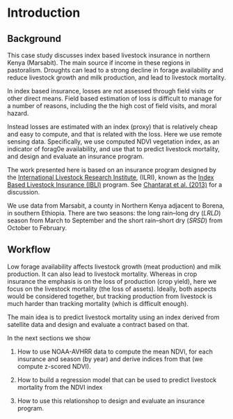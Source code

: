 # Introduction

## Background

This case study discusses index based livestock insurance in northern Kenya (Marsabit). The main source if income in these regions in pastoralism. Droughts can lead to a strong decline in forage availability and reduce livestock growth and milk production, and lead to livestock mortality.

In index based insurance, losses are not assessed through field visits or other direct means. Field based estimation of loss is difficult to manage for a number of reasons, including the the high cost of field visits, and moral hazard.

Instead losses are estimated with an index (proxy) that is relatively cheap and easy to compute, and that is related with the loss. Here we use remote sensing data. Specifically, we use computed NDVI vegetation index, as an indicator of forag0e availability, and use that to predict livestock mortality, and design and evaluate an insurance program. 

The work presented here is based on an insurance program designed by the [International Livestock Research Institute](https://www.ilri.org/), (ILRI), known as the [Index Based Livestock Insurance (IBLI)](https://ibli.ilri.org/) program. See [Chantarat et al. (2013)](https://onlinelibrary.wiley.com/doi/abs/10.1111/j.1539-6975.2012.01463.x) for a discussion. 

We use data from Marsabit, a county in Northern Kenya adjacent to Borena, in southern Ethiopia. There are two seasons: the long rain--long dry (*LRLD*) season from March to September and the short rain--short dry (*SRSD*) from October to February.

## Workflow

Low forage availability affects livestock growth (meat production) and milk production. It can also lead to livestock mortality. Whereas in crop insurance the emphasis is on the loss of production (crop yield), here we focus on the livestock mortality (the loss of assets). Ideally, both aspects would be considered together, but tracking production from livestock is much harder than tracking mortality (which is difficult enough). 

The main idea is to predict livestock mortality using an index derived from satellite data and design and evaluate a contract based on that.  

In the next sections we show 

1) How to use NOAA-AVHRR data to compute the mean NDVI, for each insurance and season (by year) and derive indices from that (we compute z-scored NDVI).  

2) How to build a regression model that can be used to predict livestock mortality from the NDVI index

3) How to use this relationshop to design and evaluate an insurance program. 

